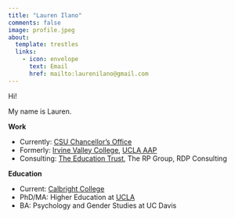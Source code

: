 ```yaml
---
title: "Lauren Ilano"
comments: false
image: profile.jpeg
about:
  template: trestles
  links:
    - icon: envelope
      text: Email
      href: mailto:laurenilano@gmail.com
---
```



</center>

::: {#hero-heading}

Hi!

My name is Lauren.

**Work**

  + Currently: [CSU Chancellor's Office](www.calstate.edu)
  + Formerly: [Irvine Valley College](www.ivc.edu), [UCLA AAP](https://www.aap.ucla.edu/)
  + Consulting: [The Education Trust](https://edtrust.org/), The RP Group, RDP Consulting
  
**Education**

  +  Current: [Calbright College](https://www.calbright.org/)
  +  PhD/MA: Higher Education at [UCLA](https://seis.ucla.edu/)
  +  BA: Psychology and Gender Studies at UC Davis

:::